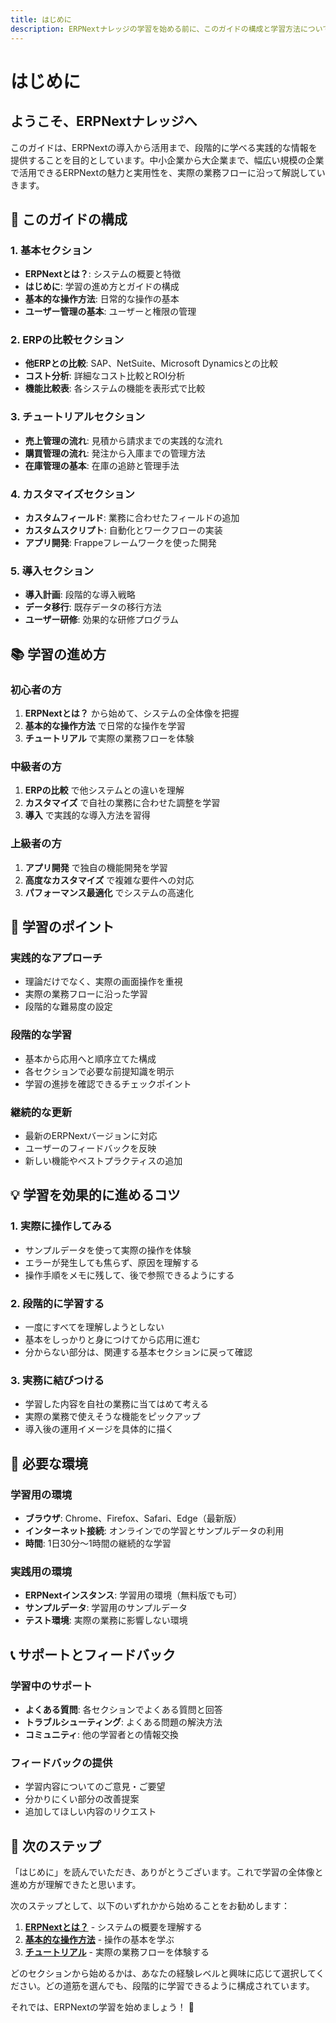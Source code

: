 ```yaml
---
title: はじめに
description: ERPNextナレッジの学習を始める前に、このガイドの構成と学習方法について説明します
---
```


# はじめに

## ようこそ、ERPNextナレッジへ

このガイドは、ERPNextの導入から活用まで、段階的に学べる実践的な情報を提供することを目的としています。中小企業から大企業まで、幅広い規模の企業で活用できるERPNextの魅力と実用性を、実際の業務フローに沿って解説していきます。

## 🎯 このガイドの構成

### 1. 基本セクション
- **ERPNextとは？**: システムの概要と特徴
- **はじめに**: 学習の進め方とガイドの構成
- **基本的な操作方法**: 日常的な操作の基本
- **ユーザー管理の基本**: ユーザーと権限の管理

### 2. ERPの比較セクション
- **他ERPとの比較**: SAP、NetSuite、Microsoft Dynamicsとの比較
- **コスト分析**: 詳細なコスト比較とROI分析
- **機能比較表**: 各システムの機能を表形式で比較

### 3. チュートリアルセクション
- **売上管理の流れ**: 見積から請求までの実践的な流れ
- **購買管理の流れ**: 発注から入庫までの管理方法
- **在庫管理の基本**: 在庫の追跡と管理手法

### 4. カスタマイズセクション
- **カスタムフィールド**: 業務に合わせたフィールドの追加
- **カスタムスクリプト**: 自動化とワークフローの実装
- **アプリ開発**: Frappeフレームワークを使った開発

### 5. 導入セクション
- **導入計画**: 段階的な導入戦略
- **データ移行**: 既存データの移行方法
- **ユーザー研修**: 効果的な研修プログラム

## 📚 学習の進め方

### 初心者の方
1. **ERPNextとは？** から始めて、システムの全体像を把握
2. **基本的な操作方法** で日常的な操作を学習
3. **チュートリアル** で実際の業務フローを体験

### 中級者の方
1. **ERPの比較** で他システムとの違いを理解
2. **カスタマイズ** で自社の業務に合わせた調整を学習
3. **導入** で実践的な導入方法を習得

### 上級者の方
1. **アプリ開発** で独自の機能開発を学習
2. **高度なカスタマイズ** で複雑な要件への対応
3. **パフォーマンス最適化** でシステムの高速化

## 🚀 学習のポイント

### 実践的なアプローチ
- 理論だけでなく、実際の画面操作を重視
- 実際の業務フローに沿った学習
- 段階的な難易度の設定

### 段階的な学習
- 基本から応用へと順序立てた構成
- 各セクションで必要な前提知識を明示
- 学習の進捗を確認できるチェックポイント

### 継続的な更新
- 最新のERPNextバージョンに対応
- ユーザーのフィードバックを反映
- 新しい機能やベストプラクティスの追加

## 💡 学習を効果的に進めるコツ

### 1. 実際に操作してみる
- サンプルデータを使って実際の操作を体験
- エラーが発生しても焦らず、原因を理解する
- 操作手順をメモに残して、後で参照できるようにする

### 2. 段階的に学習する
- 一度にすべてを理解しようとしない
- 基本をしっかりと身につけてから応用に進む
- 分からない部分は、関連する基本セクションに戻って確認

### 3. 実務に結びつける
- 学習した内容を自社の業務に当てはめて考える
- 実際の業務で使えそうな機能をピックアップ
- 導入後の運用イメージを具体的に描く

## 🔧 必要な環境

### 学習用の環境
- **ブラウザ**: Chrome、Firefox、Safari、Edge（最新版）
- **インターネット接続**: オンラインでの学習とサンプルデータの利用
- **時間**: 1日30分〜1時間の継続的な学習

### 実践用の環境
- **ERPNextインスタンス**: 学習用の環境（無料版でも可）
- **サンプルデータ**: 学習用のサンプルデータ
- **テスト環境**: 実際の業務に影響しない環境

## 📞 サポートとフィードバック

### 学習中のサポート
- **よくある質問**: 各セクションでよくある質問と回答
- **トラブルシューティング**: よくある問題の解決方法
- **コミュニティ**: 他の学習者との情報交換

### フィードバックの提供
- 学習内容についてのご意見・ご要望
- 分かりにくい部分の改善提案
- 追加してほしい内容のリクエスト

## 🎉 次のステップ

「はじめに」を読んでいただき、ありがとうございます。これで学習の全体像と進め方が理解できたと思います。

次のステップとして、以下のいずれかから始めることをお勧めします：

1. **[ERPNextとは？](/knowledge/erpnext)** - システムの概要を理解する
2. **[基本的な操作方法](/knowledge/basic-operations)** - 操作の基本を学ぶ
3. **[チュートリアル](/knowledge/tutorial/sales-flow)** - 実際の業務フローを体験する

どのセクションから始めるかは、あなたの経験レベルと興味に応じて選択してください。どの道筋を選んでも、段階的に学習できるように構成されています。

それでは、ERPNextの学習を始めましょう！ 🚀
